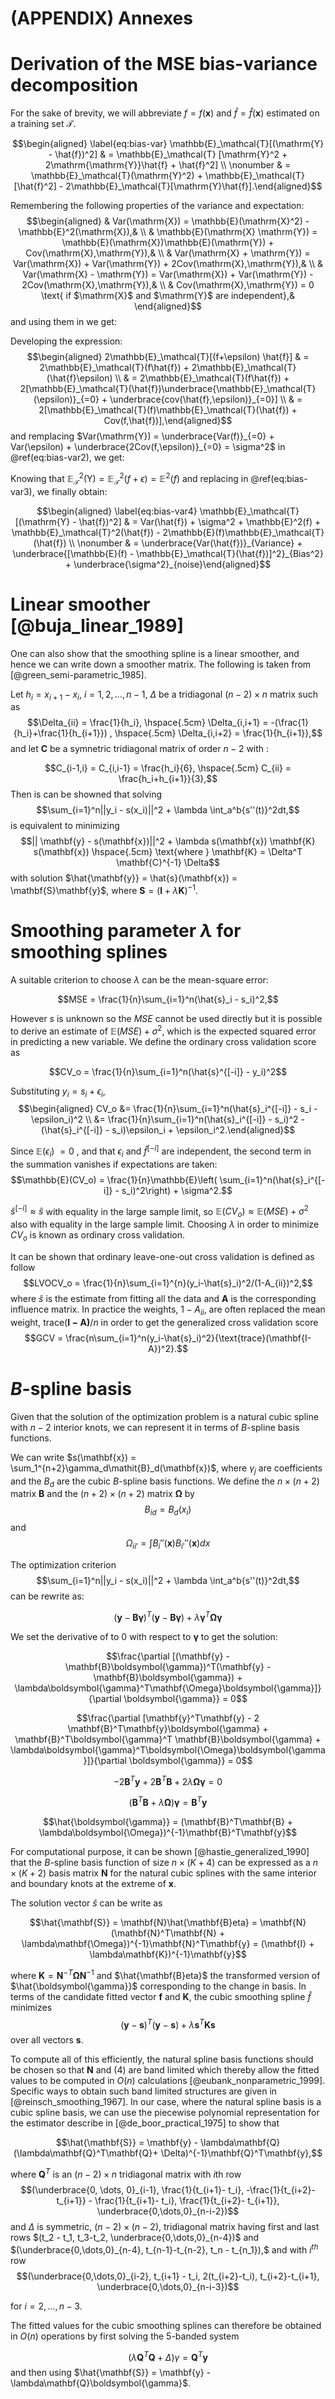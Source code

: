 # (APPENDIX) Annexes {-}
# Derivation of the MSE bias-variance decomposition {#biasvar}

For the sake of brevity, we will abbreviate $f = f(\mathbf{x})$ and
$\hat{f} = \hat{f}(\mathbf{x})$ estimated on a training set $\mathcal{T}$.

$$\begin{aligned}
 \label{eq:bias-var}
\mathbb{E}_\mathcal{T}[(\mathrm{Y} - \hat{f})^2] & = \mathbb{E}_\mathcal{T} [\mathrm{Y}^2 + 2\mathrm{\mathrm{Y}}\hat{f} + \hat{f}^2] \\ \nonumber
& = \mathbb{E}_\mathcal{T}(\mathrm{Y}^2) + \mathbb{E}_\mathcal{T}[\hat{f}^2] - 2\mathbb{E}_\mathcal{T}[\mathrm{Y}\hat{f}].\end{aligned}$$

Remembering the following properties of the variance and expectation:
$$\begin{aligned}
& Var(\mathrm{X}) = \mathbb{E}(\mathrm{X}^2) - \mathbb{E}^2(\mathrm{X}),& \\
& \mathbb{E}(\mathrm{X} \mathrm{Y}) = \mathbb{E}(\mathrm{X})\mathbb{E}(\mathrm{Y}) + Cov(\mathrm{X},\mathrm{Y}),& \\
& Var(\mathrm{X} + \mathrm{Y}) = Var(\mathrm{X}) + Var(\mathrm{Y}) + 2Cov(\mathrm{X},\mathrm{Y}),& \\
& Var(\mathrm{X} - \mathrm{Y}) = Var(\mathrm{X}) + Var(\mathrm{Y}) - 2Cov(\mathrm{X},\mathrm{Y}),& \\
& Cov(\mathrm{X},\mathrm{Y}) = 0 \text{ if $\mathrm{X}$ and $\mathrm{Y}$ are independent},& \end{aligned}$$
and using them in we get: 

\begin{equation}
\begin{aligned}
\mathbb{E}_\mathcal{T}[(\mathrm{Y} - \hat{f})^2] = Var(\mathrm{Y}) + \mathbb{E}^2_\mathcal{T}(\mathrm{Y}) + Var(\hat{f}) + \mathbb{E}^2_\mathcal{T}(\hat{f}) - 2\mathbb{E}_\mathcal{T}[(f+\epsilon) \hat{f}].
\end{aligned}
(\#eq:bias-var2)
\end{equation}

Developing the expression: $$\begin{aligned}
2\mathbb{E}_\mathcal{T}[(f+\epsilon) \hat{f}] & = 2\mathbb{E}_\mathcal{T}(f\hat{f}) + 2\mathbb{E}_\mathcal{T}(\hat{f}\epsilon) \\
& = 2\mathbb{E}_\mathcal{T}(f\hat{f}) + 2[\mathbb{E}_\mathcal{T}(\hat{f})\underbrace{\mathbb{E}_\mathcal{T}(\epsilon)}_{=0} + \underbrace{cov(\hat{f},\epsilon)}_{=0}] \\
& = 2[\mathbb{E}_\mathcal{T}(f)\mathbb{E}_\mathcal{T}(\hat{f}) + Cov(f,\hat{f})],\end{aligned}$$
and remplacing $Var(\mathrm{Y}) = \underbrace{Var(f)}_{=0} + Var(\epsilon) + \underbrace{2Cov(f,\epsilon)}_{=0}  = \sigma^2$
in \@ref(eq:bias-var2), we get:

\begin{equation}
\begin{aligned}
\mathbb{E}_\mathcal{T}[(\mathrm{Y} - \hat{f})^2] & = Var(\mathrm{Y}) + \mathbb{E}^2_\mathcal{T}(\mathrm{Y}) + Var(\hat{f}) + \mathbb{E}^2_\mathcal{T}(\hat{f}) - 2[\mathbb{E}_\mathcal{T}(f)\mathbb{E}_\mathcal{T}(\hat{f}) + Cov(f,\hat{f})] \\ \nonumber
& = Var(f) + Var(\hat{f}) - 2Cov(f,\hat{f}) + \sigma^2 + \mathbb{E}^2_\mathcal{T}(\mathrm{Y}) + \mathbb{E}^2_\mathcal{T}(\hat{f}) - 2\mathbb{E}(f)\mathbb{E}_\mathcal{T}(\hat{f}) \\ \nonumber
& = Var(\hat{f}) + \sigma^2 + \mathbb{E}_\mathcal{T}^2(\mathrm{Y}) + \mathbb{E}^2(\hat{f}) - 2\mathbb{E}(f)\mathbb{E}_\mathcal{T}(\hat{f})
\end{aligned}
(\#eq:bias-var3)
\end{equation}

Knowing that
$\mathbb{E}_\mathcal{T}^2(\mathrm{Y}) = \mathbb{E}_\mathcal{T}^2(f + \epsilon) = \mathbb{E}^2(f)$
and replacing in \@ref(eq:bias-var3), we finally obtain:

$$\begin{aligned}
 \label{eq:bias-var4}
\mathbb{E}_\mathcal{T}[(\mathrm{Y} - \hat{f})^2] & = Var(\hat{f}) + \sigma^2 + \mathbb{E}^2(f) + \mathbb{E}_\mathcal{T}^2(\hat{f}) - 2\mathbb{E}(f)\mathbb{E}_\mathcal{T}(\hat{f}) \\ \nonumber
& = \underbrace{Var(\hat{f})}_{Variance} + \underbrace{[\mathbb{E}(f) - \mathbb{E}_\mathcal{T}(\hat{f})]^2}_{Bias^2} + \underbrace{\sigma^2}_{noise}\end{aligned}$$

# Linear smoother [@buja_linear_1989] {#linsmooth}

One can also show that the smoothing spline is a linear smoother, and
hence we can write down a smoother matrix. The following is taken from
[@green_semi-parametric_1985].

Let $h_i = x_{i+1} - x_i$, $i = 1,2,\dots,n-1$, $\Delta$ be a
tridiagonal $(n-2) \times n$ matrix such as
$$\Delta_{ii} = \frac{1}{h_i}, \hspace{.5cm} \Delta_{i,i+1} = -(\frac{1}{h_i}+\frac{1}{h_{i+1}}) , \hspace{.5cm} \Delta_{i,i+2} = \frac{1}{h_{i+1}},$$
and let $\mathbf{C}$ be a symnetric tridiagonal matrix of order $n-2$ with :

$$C_{i-1,i} = C_{i,i-1} = \frac{h_i}{6}, \hspace{.5cm} C_{ii} = \frac{h_i+h_{i+1}}{3},$$
Then is can be showned that solving
$$\sum_{i=1}^n||y_i - s(x_i)||^2 + \lambda \int_a^b{s''(t)}^2dt,$$ is
equivalent to minimizing
$$|| \mathbf{y} - s(\mathbf{x})||^2 + \lambda s(\mathbf{x}) \mathbf{K} s(\mathbf{x}) \hspace{.5cm} \text{where } \mathbf{K} = \Delta^T \mathbf{C}^{-1} \Delta$$
with solution $\hat{\mathbf{y}} = \hat{s}(\mathbf{x}) = \mathbf{S}\mathbf{y}$, where
$\mathbf{S} = (\mathbf{I}+\lambda \mathbf{K})^{-1}$.

# Smoothing parameter $\lambda$ for smoothing splines {#lambdasmooth}

A suitable criterion to choose $\lambda$ can be the mean-square error:

$$MSE = \frac{1}{n}\sum_{i=1}^n(\hat{s}_i - s_i)^2,$$

However $s$ is unknown so the $MSE$ cannot be used directly but it is
possible to derive an estimate of $\mathbb{E}(MSE) + \sigma^2$, which is
the expected squared error in predicting a new variable. We define the
ordinary cross validation score as

$$CV_o = \frac{1}{n}\sum_{i=1}^n(\hat{s}^{[-i]} - y_i)^2$$

Substituting $y_i = s_i + \epsilon_i$, $$\begin{aligned}
CV_o &= \frac{1}{n}\sum_{i=1}^n(\hat{s}_i^{[-i]} - s_i - \epsilon_i)^2 \\
&= \frac{1}{n}\sum_{i=1}^n(\hat{s}_i^{[-i]} - s_i)^2 - (\hat{s}_i^{[-i]} - s_i)\epsilon_i + \epsilon_i^2.\end{aligned}$$

Since $\mathbb{E}(\epsilon_i)$ $= 0$ , and that $\epsilon_i$ and
$\hat{f}^{[-i]}$ are independent, the second term in the summation
vanishes if expectations are taken:
$$\mathbb{E}(CV_o) = \frac{1}{n}\mathbb{E}\left( \sum_{i=1}^n(\hat{s}_i^{[-i]} - s_i)^2\right) + \sigma^2.$$

$\hat{s}^{[-i]} \approx \hat{s}$ with equality in the large sample
limit, so $\mathbb{E}(CV_o) \approx \mathbb{E}(MSE) + \sigma^2$ also
with equality in the large sample limit. Choosing $\lambda$ in order to
minimize $CV_o$ is known as ordinary cross validation.

It can be shown that ordinary leave-one-out cross validation is defined
as follow
$$LVOCV_o = \frac{1}{n}\sum_{i=1}^{n}(y_i-\hat{s}_i)^2/(1-A_{ii})^2,$$
where $\hat{s}$ is the estimate from fitting all the data and
$\mathbf{A}$ is the corresponding influence matrix. In practice the
weights, $1 - A_{ii}$, are often replaced the mean weight,
$\text{trace}(\mathbf{I - A)}/n$ in order to get the generalized cross
validation score
$$GCV = \frac{n\sum_{i=1}^n(y_i-\hat{s}_i)^2}{\text{trace}(\mathbf{I-A})^2}.$$

# $\mathit{B}$-spline basis {#Bspline}

Given that the solution of the optimization problem is a natural cubic
spline with $n-2$ interior knots, we can represent it in terms of
$\mathit{B}$-spline basis functions.

We can write $s(\mathbf{x}) = \sum_1^{n+2}\gamma_d\mathit{B}_d(\mathbf{x})$, where
$\gamma_j$ are coefficients and the $\mathit{B}_d$ are the cubic
$\mathit{B}$-spline basis functions. We define the $n \times (n+2)$
matrix **$\mathbf{B}$** and the $(n+2) \times (n+2)$ matrix
**$\mathbf{\Omega}$** by $$\mathit{B}_{id} = \mathit{B}_d(x_i)$$ and
$$\Omega_{ii'} = \int \mathit{B}_i''(\mathbf{x}) \mathit{B}_{i'}''(\mathbf{x}) dx$$

The optimization criterion
$$\sum_{i=1}^n||y_i - s(x_i)||^2 + \lambda \int_a^b{s''(t)}^2dt,$$ can
be rewrite as:

$$(\mathbf{y} - \mathbf{B}\boldsymbol{\gamma})^T(\mathbf{y} - \mathbf{B}\boldsymbol{\gamma}) +
\lambda\boldsymbol{\gamma}^T\boldsymbol{\Omega}\boldsymbol{\gamma} 
\label{eq:optiBspline}$$

We set the derivative of to 0 with respect to $\boldsymbol{\gamma}$ to get the
solution:

$$\frac{\partial [(\mathbf{y} - \mathbf{B}\boldsymbol{\gamma})^T(\mathbf{y} - \mathbf{B}\boldsymbol{\gamma}) +
\lambda\boldsymbol{\gamma}^T\mathbf{\Omega}\boldsymbol{\gamma}]}{\partial \boldsymbol{\gamma}} = 0$$

$$\frac{\partial [\mathbf{y}^T\mathbf{y} - 2 \mathbf{B}^T\mathbf{y}\boldsymbol{\gamma} + \mathbf{B}^T\boldsymbol{\gamma}^T \mathbf{B}\boldsymbol{\gamma} + \lambda\boldsymbol{\gamma}^T\boldsymbol{\Omega}\boldsymbol{\gamma}]}{\partial \boldsymbol{\gamma}} = 0$$

$$-2\mathbf{B}^T\mathbf{y} + 2\mathbf{B}^T\mathbf{B} + 2\lambda\boldsymbol{\Omega}\boldsymbol{\gamma} = 0$$

$$(\mathbf{B}^T\mathbf{B} + \lambda\boldsymbol{\Omega})\boldsymbol{\gamma} = \mathbf{B}^T\mathbf{y}$$

$$\hat{\boldsymbol{\gamma}} = (\mathbf{B}^T\mathbf{B} + \lambda\boldsymbol{\Omega})^{-1}\mathbf{B}^T\mathbf{y}$$

For computational purpose, it can be shown [@hastie_generalized_1990]
that the $\mathit{B}$-spline basis function of size
$n \times (\mathit{K} + 4)$ can be expressed as a
$n \times (\mathit{K} + 2)$ basis matrix $\mathbf{N}$ for the natural
cubic splines with the same interior and boundary knots at the extreme
of $\mathbf{x}$.

The solution vector $\hat{s}$ can be write as

$$\hat{\mathbf{S}} = \mathbf{N}\hat{\mathbf{B}eta} = \mathbf{N}(\mathbf{N}^T\mathbf{N} + \lambda\mathbf{\Omega})^{-1}\mathbf{N}^T\mathbf{y} = (\mathbf{I} + \lambda\mathbf{K})^{-1}\mathbf{y}$$

where $\mathbf{K} = \mathbf{N}^{-T}\mathbf{\Omega}\mathbf{N}^{-1}$ and
$\hat{\mathbf{B}eta}$ the transformed version of $\hat{\boldsymbol{\gamma}}$ corresponding
to the change in basis. In terms of the candidate fitted vector
$\mathbf{f}$ and $\mathbf{K}$, the cubic smoothing spline $\hat{f}$
minimizes $$(\mathbf{y}-\mathbf{s})^T(\mathbf{y}-\mathbf{s}) +
\lambda\mathbf{s}^T\mathbf{K}\mathbf{s}$$ over all vectors $\mathbf{s}$.

To compute all of this efficiently, the natural spline basis functions
should be chosen so that $\mathbf{N}$ and (4) are band limited which
thereby allow the fitted values to be computed in $O(n)$ calculations
[@eubank_nonparametric_1999]. Specific ways to obtain such band limited
structures are given in [@reinsch_smoothing_1967]. In our case, where
the natural spline basis is a cubic spline basis, we can use the
piecewise polynomial representation for the estimator describe in
[@de_boor_practical_1975] to show that

$$\hat{\mathbf{S}} = \mathbf{y} - \lambda\mathbf{Q}(\lambda\mathbf{Q}^T\mathbf{Q}+ \Delta)^{-1}\mathbf{Q}^T\mathbf{y},$$

where $\mathbf{Q}^T$ is an $(n-2) \times n$ tridiagonal matrix with
$\textit{i}$th row
$$(\underbrace{0, \dots, 0}_{i-1}, \frac{1}{t_{i+1}- t_i}, -\frac{1}{t_{i+2}- t_{i+1}} - \frac{1}{t_{i+1}- t_i}, \frac{1}{t_{i+2}- t_{i+1}}, \underbrace{0,\dots,0}_{n-i-2})$$
and $\Delta$ is symmetric, $(n-2) \times (n-2)$, tridiagonal matrix
having first and last rows
$(t_2 - t_1, t_3-t_2, \underbrace{0,\dots,0}_{n-4})$ and
$(\underbrace{0,\dots,0}_{n-4}, t_{n-1}-t_{n-2}, t_n - t_{n_1}),$ and
with $i^{th}$ row
$$(\underbrace{0,\dots,0}_{i-2}, t_{i+1} - t_i, 2(t_{i+2}-t_i), t_{i+2}-t_{i+1}, \underbrace{0,\dots,0}_{n-i-3})$$

for $i = 2, \dots, n-3$.

The fitted values for the cubic smoothing splines can therefore be
obtained in $O(n)$ operations by first solving the 5-banded system

$$(\lambda\mathbf{Q}^T\mathbf{Q} + \Delta)\gamma = \mathbf{Q}^T\mathbf{y}$$
and then using $\hat{\mathbf{S}} = \mathbf{y} - \lambda\mathbf{Q}\boldsymbol{\gamma}$.


